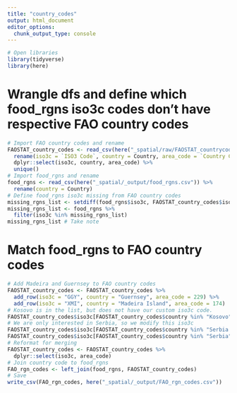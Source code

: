 ```yaml
---
title: "country_codes"
output: html_document
editor_options: 
  chunk_output_type: console
---
```


```r
# Open libraries
library(tidyverse)
library(here)
```

# Wrangle dfs and define which food_rgns iso3c codes don't have respective FAO country codes
```r
# Import FAO country codes and rename
FAOSTAT_country_codes <- read_csv(here("_spatial/raw/FAOSTAT_countrycodes.csv")) %>% 
  rename(iso3c = `ISO3 Code`, country = Country, area_code = `Country Code`) %>% 
  dplyr::select(iso3c, country, area_code) %>% 
  unique()
# Import food_rgns and rename
food_rgns <- read_csv(here("_spatial/_output/food_rgns.csv")) %>% 
  rename(country = Country)
# Define food_rgns iso3c missing from FAO country codes
missing_rgns_list <- setdiff(food_rgns$iso3c, FAOSTAT_country_codes$iso3c)
missing_rgns_list <- food_rgns %>% 
  filter(iso3c %in% missing_rgns_list)
missing_rgns_list # Take note
```

# Match food_rgns to FAO country codes
```r
# Add Madeira and Guernsey to FAO country codes
FAOSTAT_country_codes <- FAOSTAT_country_codes %>% 
  add_row(iso3c = "GGY", country = "Guernsey", area_code = 229) %>% 
  add_row(iso3c = "XMI", country = "Madeira Island", area_code = 174)
# Kosovo is in the list, but does not have our custom iso3c code.
FAOSTAT_country_codes$iso3c[FAOSTAT_country_codes$country %in% "Kosovo"] <- "XKO"
# We are only interested in Serbia, so we modify this iso3c
FAOSTAT_country_codes$iso3c[FAOSTAT_country_codes$country %in% "Serbia (exc Kosovo)"] <- "SRB"
FAOSTAT_country_codes$iso3c[FAOSTAT_country_codes$country %in% "Serbia"]              <- NA_character_
# Reformat for merging
FAOSTAT_country_codes <- FAOSTAT_country_codes %>% 
  dplyr::select(iso3c, area_code)
# Join country code to food_rgns
FAO_rgn_codes <- left_join(food_rgns, FAOSTAT_country_codes)
# Save
write_csv(FAO_rgn_codes, here("_spatial/_output/FAO_rgn_codes.csv"))
```